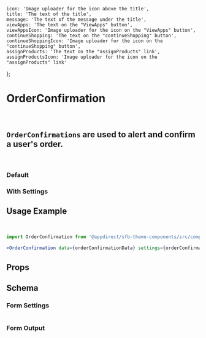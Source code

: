 
    icon: 'Image uploader for the icon above the title',
    title: 'The text of the title',
    message: 'The text of the message under the title',
    viewApps: 'The text on the "ViewApps" button',
    viewAppsIcon: 'Image uploader for the icon on the "ViewApps" button',
    continueShopping: 'The text on the "continueShopping" button',
    continueShoppingIcon: 'Image uploader for the icon on the "continueShopping" button',
    assignProducts: 'The text on the "assignProducts" link',
    assignProductsIcon: 'Image uploader for the icon on the "assignProducts" link'
};

<Meta title="Components/Order Confirmations" component={OrderConfirmation} />

# OrderConfirmation
<br />

## `OrderConfirmations` are used to alert and confirm a user's order.
<br />

### Default
<Canvas>
    <Story name="Default">
        <OrderConfirmation data={orderConfirmationMockData} />
    </Story>
</Canvas>

### With Settings
<Canvas>
    <Story name="With Settings">
        <OrderConfirmation
            data={orderConfirmationMockData}
            settings={getKnobs(OrderConfirmation.schema().form)}
        />
    </Story>
</Canvas>

## Usage Example
<CollapsibleJsonSnippet
    summary="orderConfirmationData"
    code={orderConfirmationMockData}
/>
<br />
<CollapsibleJsonSnippet
    summary="orderConfirmationSettings"
    code={getKnobs(OrderConfirmation.schema().form)}
/>

```jsx
import OrderConfirmation from '@appdirect/sfb-theme-components/src/components/order-confirmation/OrderConfirmation';

<OrderConfirmation data={orderConfirmationData} settings={orderConfirmationSettings} />
```
## Props
<ArgsTable of={OrderConfirmation} />

## Schema
### Form Settings
<table>
    <TableContentFromObject obj={orderConfirmationSettings} />
</table>

### Form Output
<FormOutput code={OrderConfirmation.schema().form} />
